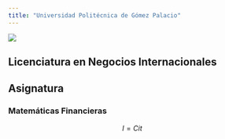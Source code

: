 ```yaml
---
title: "Universidad Politécnica de Gómez Palacio"
---
```


![](images/logo.jpg)

## __Licenciatura en Negocios Internacionales__

## Asignatura

### __Matemáticas Financieras__

$$
I=Cit
$$